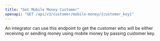 ```yaml
---
title: "Get Mobile Money Customer"
openapi: "GET /api/v3/customer/mobile-money/{customer_key}"
---
```


An integrator can use this endpoint to get the customer who will be either receiving or sending money using mobile money by passing customer key.
